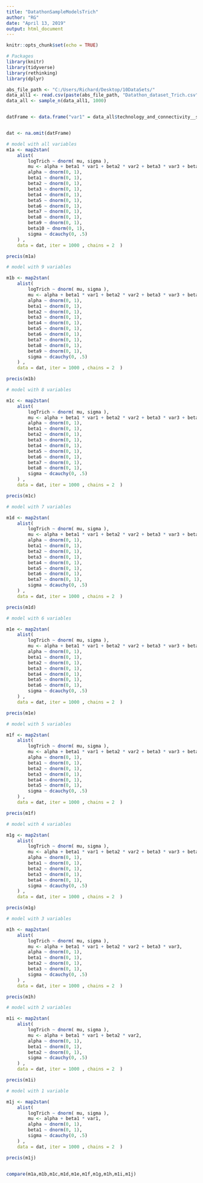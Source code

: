 ---
title: "DatathonSampleModelsTrich"
author: "RG"
date: "April 13, 2019"
output: html_document
---

```{r setup, include=FALSE}
knitr::opts_chunk$set(echo = TRUE)
```

```{r}
# Packages
library(knitr)
library(tidyverse)
library(rethinking)
library(dplyr)

abs_file_path <- "C:/Users/Richard/Desktop/10DataSets/"
data_all1 <- read.csv(paste(abs_file_path, "Datathon_dataset_Trich.csv", sep = ""))
data_all <- sample_n(data_all1, 1000)


datFrame <- data.frame("var1" = data_all$technology_and_connectivity__science__new_tech_enthusiasts, "var2" = data_all$technology_and_connectivity__electronics_enthusiast, "var3" = data_all$technology_and_connectivity__stream_music, "var4" = data_all$technology_and_connectivity__stream_videos, "var5" = data_all$technology_and_connectivity__online_gamers, "var6" = data_all$technology_and_connectivity__smart_phone_owners, "var7" = data_all$technology_and_connectivity__download_videos, "var8" = data_all$services_software_and_online_services__graphic_design_software_paid_users, "var9" = data_all$services_software_and_online_services__genealogy_research_service_paid_users, "var10" = data_all$services_software_and_online_services__graphic_design_software_paid_users, "logTrich" = log(data_all$trich + .0001))


dat <- na.omit(datFrame)

```


```{r, results="hide"}


# model with all variables
m1a <- map2stan(
    alist(
        logTrich ~ dnorm( mu, sigma ),
        mu <- alpha + beta1 * var1 + beta2 * var2 + beta3 * var3 + beta4 * var4 + beta5 * var5 + beta6*var6 + beta7*var7 + beta8*var8 + beta9*var9 + beta10*var10, 
        alpha ~ dnorm(0, 1),         
        beta1 ~ dnorm(0, 1), 
        beta2 ~ dnorm(0, 1),
        beta3 ~ dnorm(0, 1),
        beta4 ~ dnorm(0, 1),
        beta5 ~ dnorm(0, 1),
        beta6 ~ dnorm(0, 1),
        beta7 ~ dnorm(0, 1),
        beta8 ~ dnorm(0, 1),
        beta9 ~ dnorm(0, 1),
        beta10 ~ dnorm(0, 1),
        sigma ~ dcauchy(0, .5)
    ) ,
    data = dat, iter = 1000 , chains = 2  )

precis(m1a)

# model with 9 variables

m1b <- map2stan(
    alist(
        logTrich ~ dnorm( mu, sigma ),
        mu <- alpha + beta1 * var1 + beta2 * var2 + beta3 * var3 + beta4 * var4 + beta5 * var5 + beta6*var6 + beta7*var7 + beta8*var8 + beta9*var9, 
        alpha ~ dnorm(0, 1),         
        beta1 ~ dnorm(0, 1), 
        beta2 ~ dnorm(0, 1),
        beta3 ~ dnorm(0, 1),
        beta4 ~ dnorm(0, 1),
        beta5 ~ dnorm(0, 1),
        beta6 ~ dnorm(0, 1),
        beta7 ~ dnorm(0, 1),
        beta8 ~ dnorm(0, 1),
        beta9 ~ dnorm(0, 1),
        sigma ~ dcauchy(0, .5)
    ) ,
    data = dat, iter = 1000 , chains = 2  )

precis(m1b)

# model with 8 variables

m1c <- map2stan(
    alist(
        logTrich ~ dnorm( mu, sigma ),
        mu <- alpha + beta1 * var1 + beta2 * var2 + beta3 * var3 + beta4 * var4 + beta5 * var5 + beta6*var6 + beta7*var7 + beta8*var8, 
        alpha ~ dnorm(0, 1),         
        beta1 ~ dnorm(0, 1), 
        beta2 ~ dnorm(0, 1),
        beta3 ~ dnorm(0, 1),
        beta4 ~ dnorm(0, 1),
        beta5 ~ dnorm(0, 1),
        beta6 ~ dnorm(0, 1),
        beta7 ~ dnorm(0, 1),
        beta8 ~ dnorm(0, 1),
        sigma ~ dcauchy(0, .5)
    ) ,
    data = dat, iter = 1000 , chains = 2  )

precis(m1c)

# model with 7 variables

m1d <- map2stan(
    alist(
        logTrich ~ dnorm( mu, sigma ),
        mu <- alpha + beta1 * var1 + beta2 * var2 + beta3 * var3 + beta4 * var4 + beta5 * var5 + beta6*var6 + beta7*var7, 
        alpha ~ dnorm(0, 1),         
        beta1 ~ dnorm(0, 1), 
        beta2 ~ dnorm(0, 1),
        beta3 ~ dnorm(0, 1),
        beta4 ~ dnorm(0, 1),
        beta5 ~ dnorm(0, 1),
        beta6 ~ dnorm(0, 1),
        beta7 ~ dnorm(0, 1),
        sigma ~ dcauchy(0, .5)
    ) ,
    data = dat, iter = 1000 , chains = 2  )

precis(m1d)

# model with 6 variables

m1e <- map2stan(
    alist(
        logTrich ~ dnorm( mu, sigma ),
        mu <- alpha + beta1 * var1 + beta2 * var2 + beta3 * var3 + beta4 * var4 + beta5 * var5 + beta6*var6, 
        alpha ~ dnorm(0, 1),         
        beta1 ~ dnorm(0, 1), 
        beta2 ~ dnorm(0, 1),
        beta3 ~ dnorm(0, 1),
        beta4 ~ dnorm(0, 1),
        beta5 ~ dnorm(0, 1),
        beta6 ~ dnorm(0, 1),
        sigma ~ dcauchy(0, .5)
    ) ,
    data = dat, iter = 1000 , chains = 2  )

precis(m1e)

# model with 5 variables

m1f <- map2stan(
    alist(
        logTrich ~ dnorm( mu, sigma ),
        mu <- alpha + beta1 * var1 + beta2 * var2 + beta3 * var3 + beta4 * var4 + beta5 * var5, 
        alpha ~ dnorm(0, 1),         
        beta1 ~ dnorm(0, 1), 
        beta2 ~ dnorm(0, 1),
        beta3 ~ dnorm(0, 1),
        beta4 ~ dnorm(0, 1),
        beta5 ~ dnorm(0, 1),
        sigma ~ dcauchy(0, .5)
    ) ,
    data = dat, iter = 1000 , chains = 2  )

precis(m1f)

# model with 4 variables

m1g <- map2stan(
    alist(
        logTrich ~ dnorm( mu, sigma ),
        mu <- alpha + beta1 * var1 + beta2 * var2 + beta3 * var3 + beta4 * var4, 
        alpha ~ dnorm(0, 1),         
        beta1 ~ dnorm(0, 1), 
        beta2 ~ dnorm(0, 1),
        beta3 ~ dnorm(0, 1),
        beta4 ~ dnorm(0, 1),
        sigma ~ dcauchy(0, .5)
    ) ,
    data = dat, iter = 1000 , chains = 2  )

precis(m1g)

# model with 3 variables

m1h <- map2stan(
    alist(
        logTrich ~ dnorm( mu, sigma ),
        mu <- alpha + beta1 * var1 + beta2 * var2 + beta3 * var3, 
        alpha ~ dnorm(0, 1),         
        beta1 ~ dnorm(0, 1), 
        beta2 ~ dnorm(0, 1),
        beta3 ~ dnorm(0, 1),
        sigma ~ dcauchy(0, .5)
    ) ,
    data = dat, iter = 1000 , chains = 2  )

precis(m1h)

# model with 2 variables

m1i <- map2stan(
    alist(
        logTrich ~ dnorm( mu, sigma ),
        mu <- alpha + beta1 * var1 + beta2 * var2, 
        alpha ~ dnorm(0, 1),         
        beta1 ~ dnorm(0, 1), 
        beta2 ~ dnorm(0, 1),
        sigma ~ dcauchy(0, .5)
    ) ,
    data = dat, iter = 1000 , chains = 2  )

precis(m1i)

# model with 1 variable

m1j <- map2stan(
    alist(
        logTrich ~ dnorm( mu, sigma ),
        mu <- alpha + beta1 * var1, 
        alpha ~ dnorm(0, 1),         
        beta1 ~ dnorm(0, 1), 
        sigma ~ dcauchy(0, .5)
    ) ,
    data = dat, iter = 1000 , chains = 2  )

precis(m1j)


compare(m1a,m1b,m1c,m1d,m1e,m1f,m1g,m1h,m1i,m1j)

```
